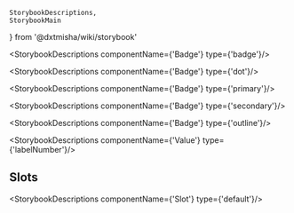     StorybookDescriptions,
    StorybookMain
} from '@dxtmisha/wiki/storybook'


[//]: # (:documentation-import [!] System label / Системная метка)
[//]: # (:documentation-import [!] System label / Системная метка)

<Meta of={Badge}/>
<StorybookMain
    name={BadgeWikiStorybook.getName()}
    description={BadgeWikiStorybook.getDescription()}
    story={Badge.Badge}
/>

[//]: # (:documentation-body [!] System label / Системная метка)

<StorybookDescriptions componentName={'Badge'} type={'badge'}/>
<Canvas of={Badge.BadgeBasic}/>

<StorybookDescriptions componentName={'Badge'} type={'dot'}/>
<Canvas of={Badge.BadgeDot}/>

<StorybookDescriptions componentName={'Badge'} type={'primary'}/>
<Canvas of={Badge.BadgePrimary}/>

<StorybookDescriptions componentName={'Badge'} type={'secondary'}/>
<Canvas of={Badge.BadgeSecondary}/>

<StorybookDescriptions componentName={'Badge'} type={'outline'}/>
<Canvas of={Badge.BadgeOutline}/>

<StorybookDescriptions componentName={'Value'} type={'labelNumber'}/>

[//]: # (:documentation-body [!] System label / Системная метка)

[//]: # (:documentation-events [!] System label / Системная метка)
[//]: # (:documentation-events [!] System label / Системная метка)

[//]: # (:documentation-expose [!] System label / Системная метка)
[//]: # (:documentation-expose [!] System label / Системная метка)

[//]: # (:documentation-slots [!] System label / Системная метка)
## Slots

<StorybookDescriptions componentName={'Slot'} type={'default'}/>

[//]: # (:documentation-slots [!] System label / Системная метка)
